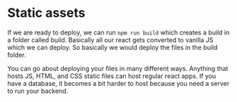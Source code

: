 # Static assets

If we are ready to deploy, we can run `npm run build` which creates a build in
a folder called build. Basically all our react gets converted to vanilla JS
which we can deploy. So basically we would deploy the files in the build
folder.

You can go about deploying your files in many different ways. Anything that
hosts JS, HTML, and CSS static files can host regular react apps. If you have a
database, it becomes a bit harder to host because you need a server to run your
backend.
